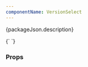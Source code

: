```yaml
---
componentName: VersionSelect
---
```


<p>{packageJson.description}</p>

<LiveComponent>
{`<NextRouterDebugger>
  <VersionSelect
    basePath={'sentinel/intro'}
    versions={[
      { name: 'latest', label: 'v1.11.x (latest)' },
      { name: 'v1.10.x', label: 'v1.10.x' },
      { name: 'v1.9.x', label: 'v1.9.x' },
      { name: 'v1.8.x', label: 'v1.8.x' },
      { name: 'v1.7.x', label: 'v1.7.x' },
    ]}
  />
</NextRouterDebugger>`}
</LiveComponent>

<UsageDetails packageJson={packageJson} />

### Props

<PropsTable props={componentProps} />
